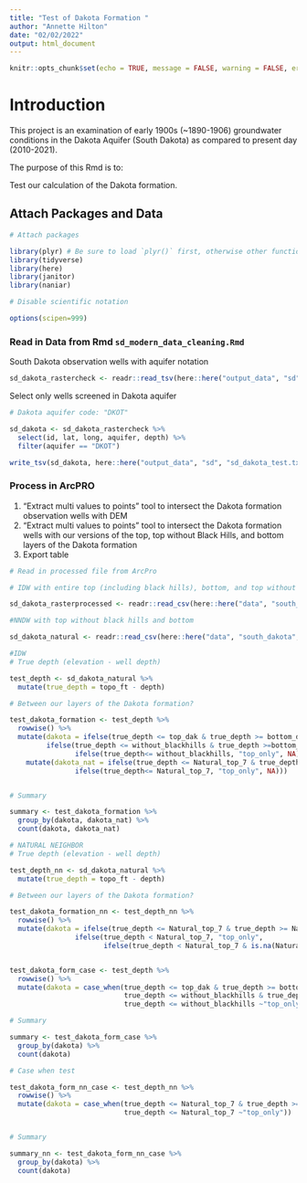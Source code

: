 ```yaml
---
title: "Test of Dakota Formation "
author: "Annette Hilton"
date: "02/02/2022"
output: html_document
---
```


```r
knitr::opts_chunk$set(echo = TRUE, message = FALSE, warning = FALSE, error = FALSE)
```

# Introduction

This project is an examination of early 1900s (~1890-1906) groundwater conditions in the Dakota Aquifer (South Dakota) as compared to present day (2010-2021).

The purpose of this Rmd is to: 

Test our calculation of the Dakota formation. 
  

## Attach Packages and Data 

```r
# Attach packages 

library(plyr) # Be sure to load `plyr()` first, otherwise other functions in tidyverse break! 
library(tidyverse)
library(here)
library(janitor)
library(naniar)

# Disable scientific notation 

options(scipen=999)
```

### Read in Data from Rmd `sd_modern_data_cleaning.Rmd` 

South Dakota observation wells with aquifer notation 

```r
sd_dakota_rastercheck <- readr::read_tsv(here::here("output_data", "sd", "sd_dakota_rastercheck.txt"))

```

Select only wells screened in Dakota aquifer 

```r
# Dakota aquifer code: "DKOT" 

sd_dakota <- sd_dakota_rastercheck %>% 
  select(id, lat, long, aquifer, depth) %>% 
  filter(aquifer == "DKOT")

write_tsv(sd_dakota, here::here("output_data", "sd", "sd_dakota_test.txt"))
```

### Process in ArcPRO 

1. "Extract multi values to points" tool to intersect the Dakota formation observation wells with DEM 
2. "Extract multi values to points" tool to intersect the Dakota formation wells with our versions of the top, top without Black Hills, and bottom layers of the Dakota formation 
3. Export table 

```r
# Read in processed file from ArcPro 

# IDW with entire top (including black hills), bottom, and top without black hills 

sd_dakota_rasterprocessed <- readr::read_csv(here::here("data", "south_dakota", "sd_wells_dakota_intersect.txt"))

#NNDW with top without black hills and bottom 

sd_dakota_natural <- readr::read_csv(here::here("data", "south_dakota", "test_dakota_natural.txt"))
```

```r
#IDW 
# True depth (elevation - well depth) 

test_depth <- sd_dakota_natural %>% 
  mutate(true_depth = topo_ft - depth)

# Between our layers of the Dakota formation? 

test_dakota_formation <- test_depth %>% 
  rowwise() %>% 
  mutate(dakota = ifelse(true_depth <= top_dak & true_depth >= bottom_dak, "full_dak", 
         ifelse(true_depth <= without_blackhills & true_depth >=bottom_dak, "full_dak_bh", 
                ifelse(true_depth<= without_blackhills, "top_only", NA)))) %>% 
    mutate(dakota_nat = ifelse(true_depth <= Natural_top_7 & true_depth >= Natural_bottom, "full_dak", 
                ifelse(true_depth<= Natural_top_7, "top_only", NA)))


# Summary 

summary <- test_dakota_formation %>% 
  group_by(dakota, dakota_nat) %>% 
  count(dakota, dakota_nat)
```


```r
# NATURAL NEIGHBOR 
# True depth (elevation - well depth) 

test_depth_nn <- sd_dakota_natural %>% 
  mutate(true_depth = topo_ft - depth)

# Between our layers of the Dakota formation? 

test_dakota_formation_nn <- test_depth_nn %>% 
  rowwise() %>% 
  mutate(dakota = ifelse(true_depth <= Natural_top_7 & true_depth >= Natural_bottom, "full_dak", 
                ifelse(true_depth < Natural_top_7, "top_only", 
                       ifelse(true_depth < Natural_top_7 & is.na(Natural_bottom), "top_nobottom", NA))))


test_dakota_form_case <- test_depth %>% 
  rowwise() %>% 
  mutate(dakota = case_when(true_depth <= top_dak & true_depth >= bottom_dak ~"full_dak",
                            true_depth <= without_blackhills & true_depth >= bottom_dak ~"full_dak_bh", 
                            true_depth <= without_blackhills ~"top_only"))

# Summary 

summary <- test_dakota_form_case %>% 
  group_by(dakota) %>% 
  count(dakota)

# Case when test 

test_dakota_form_nn_case <- test_depth_nn %>% 
  rowwise() %>% 
  mutate(dakota = case_when(true_depth <= Natural_top_7 & true_depth >= Natural_bottom ~"full_dak",
                            true_depth <= Natural_top_7 ~"top_only"))


# Summary 

summary_nn <- test_dakota_form_nn_case %>% 
  group_by(dakota) %>% 
  count(dakota)
```
